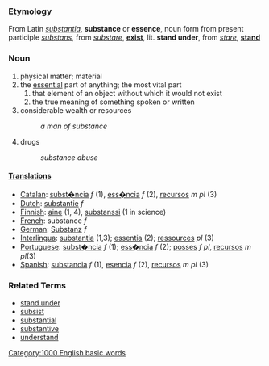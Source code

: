 ===Etymology===
From Latin ''[[substantia]]'', '''substance''' or '''essence''', noun form from present participle ''[[substans]]'', from ''[[substare]]'', '''[[exist]]''', lit. '''stand under''', from ''[[stare]]'', '''[[stand]]'''

===Noun===
#physical matter; material
#the [[essential]] part of anything; the most vital part
##that element of an object without which it would not exist
##the true meaning of something spoken or written
#considerable wealth or resources
#:''a man of substance''
#drugs
#:''substance abuse''

====[[Translation]]s====
*[[Catalan]]: [[subst�ncia]] ''f'' (1), [[ess�ncia]] ''f'' (2), [[recursos]] ''m pl'' (3)
*[[Dutch]]: [[substantie]] ''f''
*[[Finnish]]: [[aine]] (1, 4),  [[substanssi]] (1 in science)
*[[French]]: substance ''f''
*[[German]]: [[Substanz]] ''f''
*[[Interlingua]]: [[substantia]] (1,3); [[essentia]] (2); [[ressources]] ''pl'' (3)
*[[Portuguese]]: [[subst�ncia]] ''f'' (1); [[ess�ncia]] ''f'' (2); [[posses]] ''f'' ''pl'', [[recursos]] ''m'' ''pl''(3)
*[[Spanish]]: [[substancia]] ''f'' (1), [[esencia]] ''f'' (2), [[recursos]] ''m pl'' (3)

===Related Terms===
*[[stand under]]
*[[subsist]]
*[[substantial]]
*[[substantive]]
*[[understand]]
[[Category:1000 English basic words]]